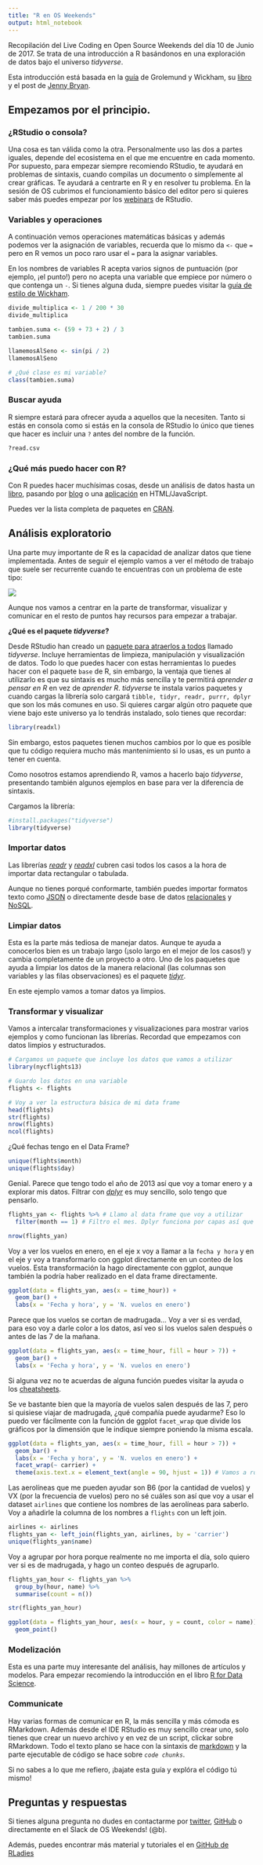 ```yaml
---
title: "R en OS Weekends"
output: html_notebook
---
```


Recopilación del Live Coding en Open Source Weekends del día 10 de Junio de 2017.
Se trata de una introducción a R basándonos en una exploración de datos bajo el universo _tidyverse_.

Esta introducción está basada en la [guía](http://r4ds.had.co.nz/eda.html) de Grolemund y Wickham, su [libro](http://r4ds.had.co.nz/) y el post de [Jenny Bryan](http://stat545.com/block002_hello-r-workspace-wd-project.html).

## Empezamos por el principio.

### ¿RStudio o consola?

Una cosa es tan válida como la otra. Personalmente uso las dos a partes iguales, depende del ecosistema en el que me encuentre en cada momento. Por supuesto, para empezar siempre recomiendo RStudio, te ayudará en problemas de sintaxis, cuando compilas un documento o simplemente al crear gráficas. Te ayudará a centrarte en R y en resolver tu problema. En la sesión de OS cubrimos el funcionamiento básico del editor pero si quieres saber más puedes empezar por los [webinars](https://www.rstudio.com/resources/webinars/rstudio-essentials-webinar-series-part-1/) de RStudio.

### Variables y operaciones

A continuación vemos operaciones matemáticas básicas y además podemos ver la asignación de variables, recuerda que lo mismo da `<-` que `=` pero en R vemos un poco raro usar el `=` para la asignar variables.

En los nombres de variables R acepta varios signos de puntuación (por ejemplo, ¡el punto!) pero no acepta una variable que empiece por número o que contenga un `-`. Si tienes alguna duda, siempre puedes visitar la [guía de estilo de Wickham](http://adv-r.had.co.nz/Style.html). 


```r
divide_multiplica <- 1 / 200 * 30
divide_multiplica

tambien.suma <- (59 + 73 + 2) / 3
tambien.suma

llamemosAlSeno <- sin(pi / 2)
llamemosAlSeno

# ¿Qué clase es mi variable?
class(tambien.suma)
```

### Buscar ayuda

R siempre estará para ofrecer ayuda a aquellos que la necesiten. 
Tanto si estás en consola como si estás en la consola de RStudio lo único que tienes que hacer es incluir una `?` antes del nombre de la función.

```r
?read.csv
```

### ¿Qué más puedo hacer con R?

Con R puedes hacer muchísimas cosas, desde un análisis de datos hasta un [libro](https://bookdown.org/yihui/bookdown/), pasando por [blog](https://github.com/rstudio/blogdown) o una [aplicación](https://shiny.rstudio.com/gallery/) en HTML/JavaScript.

Puedes ver la lista completa de paquetes en [CRAN](cran.r-project.org).

## Análisis exploratorio

Una parte muy importante de R es la capacidad de analizar datos que tiene implementada. Antes de seguir el ejemplo vamos a ver el método de trabajo que suele ser recurrente cuando te encuentras con un problema de este tipo:

![](http://r4ds.had.co.nz/diagrams/data-science-explore.png)


Aunque nos vamos a centrar en la parte de transformar, visualizar y comunicar en el resto de puntos hay recursos para empezar a trabajar.

**¿Qué es el paquete _tidyverse_?**

Desde RStudio han creado un [paquete para atraerlos a todos](http://tidyverse.org/) llamado *tidyverse*. Incluye herramientas de limpieza, manipulación y visualización de datos. Todo lo que puedes hacer con estas herramientas lo puedes hacer con el paquete `base` de R, sin embargo, la ventaja que tienes al utilizarlo es que su sintaxis es mucho más sencilla y te permitirá *aprender a pensar en R* en vez de *aprender R*. *tidyverse* te instala varios paquetes y cuando cargas la librería solo cargará `tibble, tidyr, readr, purrr, dplyr` que son los más comunes en uso. Si quieres cargar algún otro paquete que viene bajo este universo ya lo tendrás instalado, solo tienes que recordar:

```r
library(readxl)
```

Sin embargo, estos paquetes tienen muchos cambios por lo que es posible que tu código requiera mucho más mantenimiento si lo usas, es un punto a tener en cuenta. 

Como nosotros estamos aprendiendo R, vamos a hacerlo bajo *tidyverse*, presentando también algunos ejemplos en base para ver la diferencia de sintaxis.

Cargamos la librería:

```r
#install.packages("tidyverse")
library(tidyverse)
```

### Importar datos

Las librerías [*readr*](http://readr.tidyverse.org/) y [*readxl*](http://readxl.tidyverse.org/) cubren casi todos los casos a la hora de importar data rectangular o tabulada.

Aunque no tienes porqué conformarte, también puedes importar formatos texto como [JSON](https://cran.r-project.org/web/packages/jsonlite/vignettes/json-aaquickstart.html) o directamente desde base de datos [relacionales](https://cran.r-project.org/web/packages/RODBC/vignettes/RODBC.pdf) y [NoSQL](https://www.r-bloggers.com/r-and-mongodb/).

### Limpiar datos

Esta es la parte más tediosa de manejar datos. Aunque te ayuda a conocerlos bien es un trabajo largo (¡solo largo en el mejor de los casos!) y cambia completamente de un proyecto a otro. Uno de los paquetes que ayuda a limpiar los datos de la manera relacional (las columnas son variables y las filas observaciones) es el paquete [*tidyr*](http://tidyr.tidyverse.org/).

En este ejemplo vamos a tomar datos ya limpios. 


### Transformar y visualizar

Vamos a intercalar transformaciones y visualizaciones para mostrar varios ejemplos y como funcionan las librerías. Recordad que empezamos con datos limpios y estructurados.

```r
# Cargamos un paquete que incluye los datos que vamos a utilizar
library(nycflights13)

# Guardo los datos en una variable
flights <- flights

# Voy a ver la estructura básica de mi data frame
head(flights)
str(flights)
nrow(flights)
ncol(flights)
```

¿Qué fechas tengo en el Data Frame?

```r
unique(flights$month)
unique(flights$day)
```

Genial. Parece que tengo todo el año de 2013 así que voy a tomar enero y a explorar mis datos. 
Filtrar con [*dplyr*](http://dplyr.tidyverse.org/) es muy sencillo, solo tengo que pensarlo.

```r
flights_yan <- flights %>% # Llamo al data frame que voy a utilizar
  filter(month == 1) # Filtro el mes. Dplyr funciona por capas así que cada vez que incluyo %>% y hago una operación trabajo sobre el resultado que tengo justo anteriormente. Me ahorro almacenar cada operación en una variable.

nrow(flights_yan)
```

Voy a ver los vuelos en enero, en el eje x voy a llamar a la `fecha y hora` y en el eje y voy a transformarlo con ggplot directamente en un conteo de los vuelos. Esta transformación la hago directamente con ggplot, aunque también la podría haber realizado en el data frame directamente.

```r
ggplot(data = flights_yan, aes(x = time_hour)) + 
  geom_bar() +
  labs(x = 'Fecha y hora', y = 'N. vuelos en enero')
```

Parece que los vuelos se cortan de madrugada... Voy a ver si es verdad, para eso voy a darle color a los datos, así veo si los vuelos salen después o antes de las 7 de la mañana.

```r
ggplot(data = flights_yan, aes(x = time_hour, fill = hour > 7)) + 
  geom_bar() +
  labs(x = 'Fecha y hora', y = 'N. vuelos en enero')
```

Si alguna vez no te acuerdas de alguna función puedes visitar la ayuda o los [cheatsheets](https://www.rstudio.com/wp-content/uploads/2015/03/ggplot2-cheatsheet.pdf).

Se ve bastante bien que la mayoría de vuelos salen después de las 7, pero si quisiese viajar de madrugada, ¿qué compañía puede ayudarme? Eso lo puedo ver fácilmente con la función de ggplot `facet_wrap` que divide los gráficos por la dimensión que le indique siempre poniendo la misma escala.

```r
ggplot(data = flights_yan, aes(x = time_hour, fill = hour > 7)) + 
  geom_bar() +
  labs(x = 'Fecha y hora', y = 'N. vuelos en enero') +
  facet_wrap(~ carrier) + 
  theme(axis.text.x = element_text(angle = 90, hjust = 1)) # Vamos a rotar las etiquetas del eje x para que sea legible.
```

Las aerolíneas que me pueden ayudar son B6 (por la cantidad de vuelos) y VX (por la frecuencia de vuelos) pero no sé cuáles son así que voy a usar el dataset `airlines` que contiene los nombres de las aerolíneas para saberlo. Voy a añadirle la columna de los nombres a `flights` con un left join.

```r
airlines <- airlines
flights_yan <- left_join(flights_yan, airlines, by = 'carrier')
unique(flights_yan$name)
```

Voy a agrupar por hora porque realmente no me importa el día, solo quiero ver si es de madrugada, y hago un conteo después de agruparlo.

```r
flights_yan_hour <- flights_yan %>%
  group_by(hour, name) %>%
  summarise(count = n())

str(flights_yan_hour)
```

```r
ggplot(data = flights_yan_hour, aes(x = hour, y = count, color = name)) +
  geom_point()
```

### Modelización

Esta es una parte muy interesante del análisis, hay millones de artículos y modelos. Para empezar recomiendo la introducción en el libro [R for Data Science](http://r4ds.had.co.nz/model-basics.html). 

### Communicate

Hay varias formas de comunicar en R, la más sencilla y más cómoda es RMarkdown. Además desde el IDE RStudio es muy sencillo crear uno, solo tienes que crear un nuevo archivo y en vez de un script, clickar sobre RMarkdown. Todo el texto plano se hace con la sintaxis de [markdown](https://daringfireball.net/projects/markdown/) y la parte ejecutable de código se hace sobre *`code chunks`*. 

Si no sabes a lo que me refiero, ¡bajate esta guía y explóra el código tú mismo!

## Preguntas y respuestas
Si tienes alguna pregunta no dudes en contactarme por [twitter](https://twitter.com/Chucheria), [GitHub](https://github.com/chucheria) o directamente en el Slack de OS Weekends! (@b).

Además, puedes encontrar más material y tutoriales el en [GitHub de RLadies](https://github.com/rladies/) 